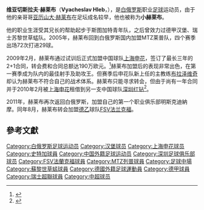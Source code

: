 {{noteta
|T=zh-cn:维亚切斯拉夫·赫莱布; zh-tw:瓦切斯勞·赫萊布; zh-hk:維亞哲拉夫·希比;
|1=zh-cn:赫莱布; zh-tw:赫萊布; zh-hk:希比;
|2=zh-cn:维亚切斯拉夫; zh-tw:瓦切斯勞; zh-hk:維亞哲拉夫;
}}
{{Football player infobox
| playername= 维亚切斯拉夫·赫莱布
| image =
| fullname = 维亚切斯拉夫·赫莱布<br> Vyacheslav Hleb
| nickname = Slava
| dateofbirth = {{birth date and age|1983|2|12}}
| cityofbirth =  [[明斯克|明斯克]]
| countryofbirth = [[苏联|前苏联]][[白俄罗斯|白俄罗斯]]
| height = {{height|m=1.80}}
| currentclub = 
| clubnumber = 
| position = 前锋/中场
| years = 2000-2001<br>2001-2004<br>2004-2005<br>2005<br>2005-2008<br/>2009<br/>2010<br/>2011<br/>2011<br/>2012<br/>2012-2013<br/>2013-
| clubs= [[明斯克迪納摩|明斯克迪納摩]]<br>[[斯图加特足球俱乐部|斯图加特二队]]<br>[[汉堡足球俱乐部|汉堡]]<br>{{0}}{{0}}[[苏黎世草蜢足球俱乐部|苏黎世草蜢]]<br>[[米兹里波足球俱乐部|米兹里波]]<br/>[[上海申花|上海申花]]<br/>→[[深圳红钻|深圳红钻]]''(租借)''<br/>[[明斯克迪納摩|明斯克迪納摩]]<br>[[FSV法兰克福足球俱乐部|FSV法兰克福]]<br>[[高美尔足球俱乐部|戈梅尔]]<br>[[卡洛尼足球俱乐部|卡洛尼]]<br>[[若基诺鱼雷足球俱乐部|若基诺鱼雷]]
| caps(goals) = {{0}}9 {{0}}(1)<br>25 {{0}}(5)<br>10 {{0}}(0)<br>{{0}}8 {{0}}(0)<br>72{{0}}(29)<br>27{{0}}(7)<br>26{{0}}(6)<br>11 (2)<br>7 (0)<br>14 (2)<br>{{0}}4 {{0}}(0)
| nationalyears = 2004-
| nationalteam = {{fb|BLR}}
| nationalcaps(goals) = 45{{0}}(12) 
| pcupdate = 2013-5-31
| ntupdate = 2011-12-6
}}
'''维亚切斯拉夫·赫莱布'''（'''Vyacheslav Hleb'''，{{bd|1983年|2月12日|catidx=Hleb, Vyacheslav}}），是[[白俄罗斯|白俄罗斯]]职业[[足球|足球]]运动员，由于他的亲哥哥[[亚历山大·赫莱布|亚历山大·赫莱布]]在足坛成名较早，他也被称为'''小赫莱布'''。

他的职业生涯受其兄长的帮助起步于斯图加特青年队，之后曾效力过德甲汉堡、瑞士苏黎世草蜢队。2005年，赫莱布回到白俄罗斯国内加盟MTZ莱普队，四个赛季出场72次打进29球。

2009年2月，赫莱布通过试训后正式加盟中国球队[[上海申花|上海申花]]，签订了最长三年的2+1合同，转会费和合同总额达190万欧元。<ref>{{cite news|url=http://www.shenhuafc.com.cn/newsDetail.htm?bd1873241f1db991011f63466b770039|title=上海申花正式签约瓦切斯劳·赫莱布|publisher=上海申花官方网站|date=2009-02-11|accessdate=2009-02-11|archive-date=2019-08-20|archive-url=https://web.archive.org/web/20190820010046/http://www.shenhuafc.com.cn/newsDetail.htm?bd1873241f1db991011f63466b770039|dead-url=no}}</ref>赫莱布加盟后的表现非常出色，在第一赛季成为队内的最佳射手及助攻王。但赛季后申花队新上任的主教练[[米洛斯拉夫·布拉泽维奇|布拉泽维奇]]却认为赫莱布不符合自己的战术体系。赫莱布只能寻求转会，但由于尚有一年合同并于2010年2月被[[上海申花|上海申花]]租借到另一支中国球队[[深圳红钻|深圳红钻]]<ref>{{Cite web |url=http://sports.sina.com.cn/j/2010-02-28/23464862591.shtml |title=扬科赫莱布加盟深足 申花活雷锋球员送出工资照付 |accessdate=2010-03-01 |archive-date=2018-12-01 |archive-url=https://web.archive.org/web/20181201180916/http://sports.sina.com.cn/j/2010-02-28/23464862591.shtml |dead-url=no }}</ref>。

2011年，赫莱布再次返回白俄罗斯，加盟自己的第一个职业俱乐部明斯克迪納摩。同年8月，赫莱布转会加盟[[德乙|德乙]]球队[[FSV法兰克福足球俱乐部|FSV法兰克福]]。

==參考文獻==
{{reflist}}

{{DEFAULTSORT:Hleb, Vyacheslav}}
[[Category:白俄罗斯足球运动员|Category:白俄罗斯足球运动员]]
[[Category:汉堡球员|Category:汉堡球员]]
[[Category:上海申花球员|Category:上海申花球员]]
[[Category:史特加球員|Category:史特加球員]]
[[Category:中国外籍足球运动员|Category:中国外籍足球运动员]]
[[Category:深圳足球俱乐部球员|Category:深圳足球俱乐部球员]]
[[Category:FSV法蘭克福球員|Category:FSV法蘭克福球員]]
[[Category:MTZ列普球員|Category:MTZ列普球員]]
[[Category:足球中場|Category:足球中場]]
[[Category:蘇黎世草蜢球員|Category:蘇黎世草蜢球員]]
[[Category:德國外籍足球運動員|Category:德國外籍足球運動員]]
[[Category:德甲球員|Category:德甲球員]]
[[Category:瑞士超聯球員|Category:瑞士超聯球員]]
[[Category:中超球员|Category:中超球员]]